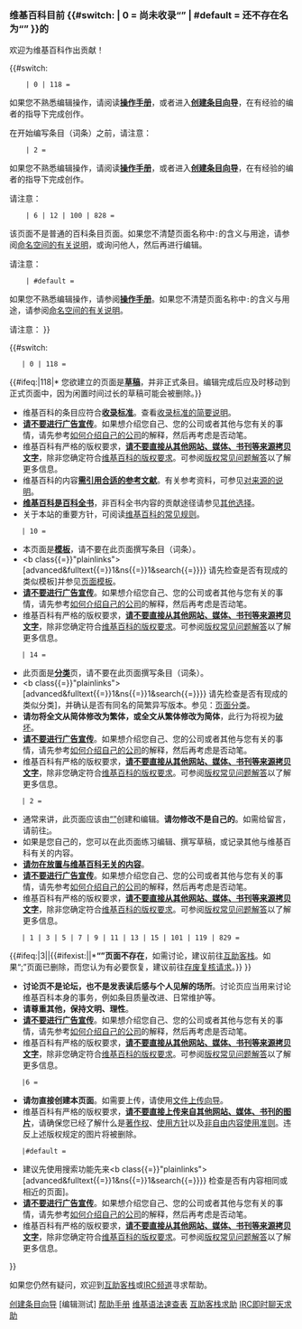 <h3 class="title">维基百科目前<!--
-->{{#switch:{{NAMESPACENUMBER}}<!--
-->| 0 = 尚未收录“{{FULLPAGENAME}}”<!--
-->| #default = 还不存在名为“{{FULLPAGENAME}}”<!--
-->}}的{{NSPN}}</h3>

<!-- 导言 -->
欢迎为维基百科作出贡献！

{{#switch:{{NAMESPACENUMBER}}
	 | 0 | 118 =
如果您不熟悉编辑操作，请阅读'''[[Help:编辑手册|操作手册]]'''，或者进入'''[[Wikipedia:建立条目|创建条目向导]]'''，在有经验的编者的指导下完成创作。

在开始编写条目（词条）之前，请注意：
	 | 2 =
如果您不熟悉编辑操作，请阅读'''[[Help:编辑手册|操作手册]]'''，或者进入'''[[Wikipedia:建立条目|创建条目向导]]'''，在有经验的编者的指导下完成创作。

请注意：
	 | 6 | 12 | 100 | 828 =
该页面不是普通的百科条目页面。如果您不清楚页面名称中<code>{{NAMESPACE}}:</code>的含义与用途，请参阅[[WP:命名空间|命名空间的有关说明]]，或询问他人，然后再进行编辑。

请注意：
	 | #default =
如果您不熟悉编辑操作，请参阅'''[[Help:编辑手册|操作手册]]'''。如果您不清楚页面名称中<code>{{NAMESPACE}}:</code>的含义与用途，请参阅[[WP:命名空间|命名空间的有关说明]]。

请注意：
}}

<!-- 具体注意事项 -->
{{#switch:{{NAMESPACENUMBER}} 
	| 0 | 118 =
{{#ifeq:{{NAMESPACENUMBER}}|118|* 您欲建立的页面是'''[[WP:DRAFT|草稿]]'''，并非正式条目。编辑完成后应及时移动到正式页面中，因为闲置时间过长的草稿可能会被删除。}}
* 维基百科的条目应符合'''[[WP:YES|收录标准]]'''。查看[[WP:42|收录标准的简要说明]]。
* '''[[WP:SOAP|请不要进行广告宣传]]'''。如果想介绍您自己、您的公司或者其他与您有关的事情，请先参考[[Wikipedia:如何介绍自己的公司|如何介绍自己的公司]]的解释，然后再考虑是否动笔。
* 维基百科有严格的版权要求，'''[[WP:COPYVIO|请不要直接从其他网站、媒体、书刊等来源拷贝文字]]'''，除非您确定符合[[Wikipedia:著作权信息|维基百科的版权要求]]。可参阅[[Wikipedia:版权常见问题解答|版权常见问题解答]]以了解更多信息。
* 维基百科的内容'''[[WP:V|需引用合适的参考文献]]'''。有关参考资料，可参见[[Wikipedia:世界上的八种来源|对来源的说明]]。
* '''[[WP:YES|维基百科是百科全书]]'''，非百科全书内容的贡献途径请参见[[Wikipedia:其他选择|其他选择]]。
* 关于本站的重要方针，可阅读[[WP:KNOW|维基百科的常见规则]]。
	| 10 =
* 本页面是'''[[H:T|模板]]'''，请不要在此页面撰写条目（词条）。
* <b class{{=}}"plainlinks">[{{fullurl:Special:Search|profile{{=}}advanced&fulltext{{=}}1&ns{{NAMESPACENUMBER}}{{=}}1&search{{=}}{{PAGENAMEE}}}} 请先检查是否有现成的类似模板]</b>并参见[[Wikipedia:页面模板|页面模板]]。
* '''[[WP:SOAP|请不要进行广告宣传]]'''。如果想介绍您自己、您的公司或者其他与您有关的事情，请先参考[[Wikipedia:如何介绍自己的公司|如何介绍自己的公司]]的解释，然后再考虑是否动笔。
* 维基百科有严格的版权要求，'''[[WP:COPYVIO|请不要直接从其他网站、媒体、书刊等来源拷贝文字]]'''，除非您确定符合[[Wikipedia:著作权信息|维基百科的版权要求]]。可参阅[[Wikipedia:版权常见问题解答|版权常见问题解答]]以了解更多信息。
	| 14 = 
* 此页面是'''[[H:分类|分类]]'''页，请不要在此页面撰写条目（词条）。
* <b class{{=}}"plainlinks">[{{fullurl:Special:Search|profile{{=}}advanced&fulltext{{=}}1&ns{{NAMESPACENUMBER}}{{=}}1&search{{=}}{{PAGENAMEE}}}} 请先检查是否有现成的类似分类]</b>，并确认是否有同名的简繁异写版本。参见：[[Wikipedia:页面分类|页面分类]]。
* '''请勿将全文从简体修改为繁体，或全文从繁体修改为简体'''，此行为将视为[[WP:简繁破坏|破坏]]。
* '''[[WP:SOAP|请不要进行广告宣传]]'''。如果想介绍您自己、您的公司或者其他与您有关的事情，请先参考[[Wikipedia:如何介绍自己的公司|如何介绍自己的公司]]的解释，然后再考虑是否动笔。
* 维基百科有严格的版权要求，'''[[WP:COPYVIO|请不要直接从其他网站、媒体、书刊等来源拷贝文字]]'''，除非您确定符合[[Wikipedia:著作权信息|维基百科的版权要求]]。可参阅[[Wikipedia:版权常见问题解答|版权常见问题解答]]以了解更多信息。
	| 2 =
* 通常来讲，此页面应该由[[User:{{ROOTPAGENAME}}|{{int:group-user}}“{{ROOTPAGENAME}}”]]创建和编辑。'''请勿修改不是自己的{{int:nstab-user}}'''。如需给{{int:group-user}}留言，请前往[[User_talk:{{ROOTPAGENAME}}|{{int:group-user}}{{int:talk}}:{{ROOTPAGENAME}}]]。
* 如果是您自己的{{int:nstab-user}}，您可以在此页面练习编辑、撰写草稿，或记录其他与维基百科有关的内容。
* '''[[WP:NOT|请勿在{{int:nstab-user}}放置与维基百科无关的内容]]'''。
* '''[[WP:SOAP|请不要进行广告宣传]]'''。如果想介绍您自己、您的公司或者其他与您有关的事情，请先参考[[Wikipedia:如何介绍自己的公司|如何介绍自己的公司]]的解释，然后再考虑是否动笔。
* 维基百科有严格的版权要求，'''[[WP:COPYVIO|请不要直接从其他网站、媒体、书刊等来源拷贝文字]]'''，除非您确定符合[[Wikipedia:著作权信息|维基百科的版权要求]]。可参阅[[Wikipedia:版权常见问题解答|版权常见问题解答]]以了解更多信息。
	| 1 | 3 | 5 | 7 | 9 | 11 | 13 | 15 | 101 | 119 | 829 =
{{#ifeq:{{NAMESPACENUMBER}}|3||{{#ifexist:{{SUBJECTPAGENAME}}||*'''“{{SUBJECTPAGENAME}}”页面不存在'''，如需讨论，建议前往[[WP:VP|互助客栈]]。如果“[[:{{SUBJECTPAGENAME}}|:{{SUBJECTPAGENAME}}]]”页面已删除，而您认为有必要恢复，建议前往[[WP:DRV|存废复核请求]]。}}
}}
* '''讨论页不是论坛，也不是发表读后感与个人见解的场所'''。讨论页应当用来讨论维基百科本身的事务，例如条目质量改进、日常维护等。
* '''请尊重其他{{int:group-user}}，保持文明、理性'''。
* '''[[WP:SOAP|请不要进行广告宣传]]'''。如果想介绍您自己、您的公司或者其他与您有关的事情，请先参考[[Wikipedia:如何介绍自己的公司|如何介绍自己的公司]]的解释，然后再考虑是否动笔。
* 维基百科有严格的版权要求，'''[[WP:COPYVIO|请不要直接从其他网站、媒体、书刊等来源拷贝文字]]'''，除非您确定符合[[Wikipedia:著作权信息|维基百科的版权要求]]。可参阅[[Wikipedia:版权常见问题解答|版权常见问题解答]]以了解更多信息。
	|6 = 
* '''请勿直接创建本页面'''。如需要上传{{int:imgfile}}，请使用[[Wikipedia:上传|文件上传向导]]。
* 维基百科有严格的版权要求，'''[[WP:COPYVIO|请不要直接上传来自其他网站、媒体、书刊的图片]]'''，请确保您已经了解什么是[[Wikipedia:版权信息|著作权]]、[[Wikipedia:文件使用方针|{{int:imgfile}}使用方针]]以及[[Wikipedia:非自由内容使用准则|非自由内容使用准则]]。违反上述版权规定的图片将被删除。
	|#default =
* 建议先使用搜索功能先来<b class{{=}}"plainlinks">[{{fullurl:Special:Search|profile{{=}}advanced&fulltext{{=}}1&ns{{NAMESPACENUMBER}}{{=}}1&search{{=}}{{PAGENAMEE}}}} 检查是否有内容相同或相近的页面]</b>。
* '''[[WP:SOAP|请不要进行广告宣传]]'''。如果想介绍您自己、您的公司或者其他与您有关的事情，请先参考[[Wikipedia:如何介绍自己的公司|如何介绍自己的公司]]的解释，然后再考虑是否动笔。
* 维基百科有严格的版权要求，'''[[WP:COPYVIO|请不要直接从其他网站、媒体、书刊等来源拷贝文字]]'''，除非您确定符合[[Wikipedia:著作权信息|维基百科的版权要求]]。可参阅[[Wikipedia:版权常见问题解答|版权常见问题解答]]以了解更多信息。
}}

如果您仍然有疑问，欢迎到[[WP:VPA|互助客栈]]或[[WP:IRC|IRC频道]]寻求帮助。

<div class="nomobile"><!--
--><div class="buttons plainlinks"><!--
---->[[Wikipedia:建立条目|<span class="mw-ui-button mw-ui-progressive">创建条目向导</span>]]<!--
---->[{{fullurl:Wikipedia:沙盒|action=edit}}<span class="mw-ui-button">编辑测试</span>]<!--
---->[[Help:目录|<span class="mw-ui-button">帮助手册</span>]]<!--
---->[[Wikipedia:备忘单|<span class="mw-ui-button">维基语法速查表</span>]]<!--
---->[[WP:VPA|<span class="mw-ui-button">互助客栈求助</span>]]<!--
---->[[WP:IRC|<span class="mw-ui-button">IRC即时聊天求助</span>]]<!--
--></div>
</div>